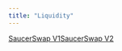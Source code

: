 ```yaml
---
title: "Liquidity"
---
```




[SaucerSwap V1](/get-started/saucerswap-tutorials/liquidity/saucerswap-v1)[SaucerSwap V2](/get-started/saucerswap-tutorials/liquidity/saucerswap-v2)
